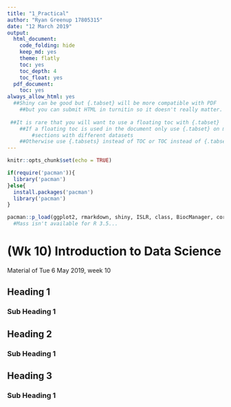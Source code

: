 ```yaml
---
title: "1_Practical"
author: "Ryan Greenup 17805315"
date: "12 March 2019"
output:
  html_document:
    code_folding: hide
    keep_md: yes
    theme: flatly
    toc: yes
    toc_depth: 4
    toc_float: yes
  pdf_document: 
    toc: yes
always_allow_html: yes
  ##Shiny can be good but {.tabset} will be more compatible with PDF
    ##but you can submit HTML in turnitin so it doesn't really matter.
    
 ##It is rare that you will want to use a floating toc with {.tabset}
    ##If a floating toc is used in the document only use {.tabset} on more or less copy/pasted 
        #sections with different datasets
    ##Otherwise use {.tabsets} instead of TOC or TOC instead of {.tabsets}, one or the other though.
---
```



```r
knitr::opts_chunk$set(echo = TRUE)

if(require('pacman')){
  library('pacman')
}else{
  install.packages('pacman')
  library('pacman')
}

pacman::p_load(ggplot2, rmarkdown, shiny, ISLR, class, BiocManager, corrplot, plotly)
  #Mass isn't available for R 3.5...
```

# (Wk 10) Introduction to Data Science
Material of Tue 6 May 2019, week 10

## Heading 1

### Sub Heading 1

## Heading 2

### Sub Heading 1

## Heading 3

### Sub Heading 1

